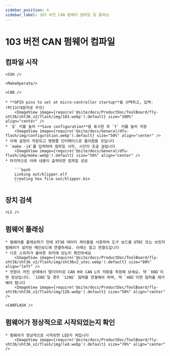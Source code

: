 ```yaml
---
sidebar_position: 4
sidebar_label: 103 버전 CAN 펌웨어 컴파일 및 플래싱
---
```




# 103 버전 CAN 펌웨어 컴파일

## 컴파일 시작

    <SSH />

    <MakeOperate/>

    <CAN />

    * **GPIO pins to set at micro-controller startup**을 선택하고, 입력: !PC13(대문자로 주의)
        <ImageView image={require('@site/docs/ProductDoc/ToolBoard/fly-sht36/sht36_v2/flash/img/103.webp').default} size="100%" align="center" />
    * `Q` 키를 눌러 **Save configuration**을 표시한 후 `Y` 키를 눌러 저장
        <ImageView image={require('@site/docs/General/dfu-flash/img/configuration.webp').default} size="50%" align="center" />
    * 이제 설정이 저장되고 명령줄 인터페이스로 돌아왔을 것입니다
    * `make -j4`를 입력하여 컴파일 시작, 시간이 조금 걸립니다
        <ImageView image={require('@site/docs/General/dfu-flash/img/make.webp').default} size="50%" align="center" />
    * 마지막으로 아래 내용이 출력되면 컴파일 성공

        ```bash
        Linking out/klipper.elf
        Creating hex file out/klipper.bin
        ```

## 장치 검색

    <LS />


## 펌웨어 플래싱

    * 펌웨어를 플래싱하기 전에 XT30 데이터 케이블을 사용하여 도구 보드를 UTOC 또는 브릿지 펌웨어가 설치된 메인보드에 연결하세요. 아래는 참고 연결도입니다
    * 디프 스위치가 올바른 위치에 있는지 확인하세요
        <ImageView image={require('@site/docs/ProductDoc/ToolBoard/fly-sht36/sht36_v2/flash/img/sht36v2_utoc.webp').default} size="80%" align="left" />
    * 전원이 꺼진 상태에서 멀티미터로 CAN H와 CAN L의 저항을 측정해 보세요. 약 `60Ω`이면 정상입니다. `120Ω`일 경우 `120Ω` 점퍼를 연결해야 하며, 약 `40Ω`이면 점퍼를 제거해야 합니다
        <ImageView image={require('@site/docs/ProductDoc/ToolBoard/fly-sht36/sht36_v2/flash/img/120.webp').default} size="50%" align="center" />

    <CANFLASH />

## 펌웨어가 정상적으로 시작되었는지 확인

    * 펌웨어가 정상적으로 시작되면 LED가 켜집니다
        <ImageView image={require('@site/docs/ProductDoc/ToolBoard/fly-sht36/sht36_v2/flash/img/led.webp').default} size="70%" align="center" />